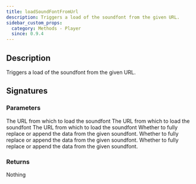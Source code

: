 ```yaml
---
title: loadSoundFontFromUrl
description: Triggers a load of the soundfont from the given URL.
sidebar_custom_props:
  category: Methods - Player
  since: 0.9.4
---
```


<SinceBadge since="0.9.4" />


## Description
Triggers a load of the soundfont from the given URL. 

## Signatures

<TypeTable>
    <TypeRow type="js" name="loadSoundFontFromUrl(url: string, append: boolean): void;" />
    <TypeRow type="net" name="void LoadSoundFontFromUrl(string url, bool append)" />
    <TypeRow type="android" name="fun loadSoundFontFromUrl(url: String, append: Boolean): Unit" />
</TypeTable>

### Parameters 

<ParameterTable>
    <ParameterRow platform="js" name="url" type="string">
        The URL from which to load the soundfont
    </ParameterRow>
    <ParameterRow platform="net" name="url" type="string">
        The URL from which to load the soundfont
    </ParameterRow>
    <ParameterRow platform="android" name="url" type="String">
        The URL from which to load the soundfont
    </ParameterRow>
    <ParameterRow platform="js" name="append" type="boolean">
        Whether to fully replace or append the data from the given soundfont.
    </ParameterRow>
    <ParameterRow platform="net" name="append" type="bool">
        Whether to fully replace or append the data from the given soundfont.
    </ParameterRow>
    <ParameterRow platform="android" name="append" type="Boolean">
        Whether to fully replace or append the data from the given soundfont.
    </ParameterRow>
</ParameterTable>

### Returns 
Nothing 
